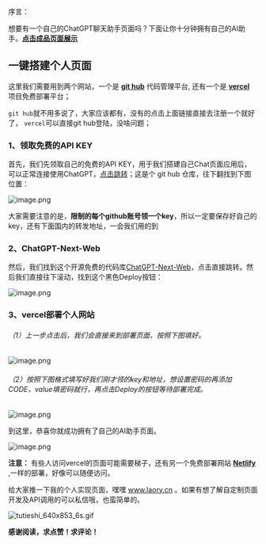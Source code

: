 序言：

想要有一个自己的ChatGPT聊天助手页面吗？下面让你十分钟拥有自己的AI助手。[**点击成品页面展示**](https://app.nextchat.dev/)

## 一键搭建个人页面

这里我们需要用到两个网站，一个是 [**git hub**](https://github.com/dashboard) 代码管理平台, 还有一个是 [**vercel**](https://vercel.com) 项目免费部署平台；

`git hub`就不用多说了，大家应该都有，没有的点击上面链接直接去注册一个就好了， `vercel`可以直接git hub登陆，没啥问题；

### 1、领取免费的API KEY

首先，我们先领取自己的免费的API KEY，用于我们搭建自己Chat页面应用后，可以正常连接使用ChatGPT，[点击跳转](https://github.com/chatanywhere/GPT_API_free)；这是个 git hub 仓库，往下翻找到下图位置：

![image.png](https://p3-juejin.byteimg.com/tos-cn-i-k3u1fbpfcp/0ac61e61b67a4b1c857bee8b597728e1~tplv-k3u1fbpfcp-jj-mark:0:0:0:0:q75.image#?w=933&h=397&s=64703&e=png&b=fffefe)

大家需要注意的是，**限制的每个github账号领一个key**，所以一定要保存好自己的key，还有下面国内的转发地址，一会我们用的到

### 2、ChatGPT-Next-Web

然后，我们找到这个开源免费的代码库[ChatGPT-Next-Web](https://github.com/ChatGPTNextWeb/ChatGPT-Next-Web)，点击直接跳转。然后我们直接往下滚动，找到这个黑色Deploy按钮：

![image.png](https://p3-juejin.byteimg.com/tos-cn-i-k3u1fbpfcp/10633444a7c448caa4ae26a32fafcb4d~tplv-k3u1fbpfcp-jj-mark:0:0:0:0:q75.image#?w=1081&h=870&s=89353&e=png&b=ffffff)

### 3、vercel部署个人网站

###### （1）上一步点击后，我们会直接来到部署页面，按照下图填好。

![image.png](https://p3-juejin.byteimg.com/tos-cn-i-k3u1fbpfcp/2ddf2b4a0a604b088c5ed2d21119a4d7~tplv-k3u1fbpfcp-jj-mark:0:0:0:0:q75.image#?w=1402&h=892&s=139567&e=png&b=fbfbfb)

###### （2）按照下图格式填写好我们刚才领的key和地址，想设置密码的再添加CODE，value填密码就行，再点击Deploy的按钮等待部署完成。

![image.png](https://p6-juejin.byteimg.com/tos-cn-i-k3u1fbpfcp/c6af13c2cae547b590ec269f07fbdb12~tplv-k3u1fbpfcp-jj-mark:0:0:0:0:q75.image#?w=929&h=173&s=20082&e=png&b=fdfdfd)

到这里，恭喜你就成功拥有了自己的AI助手页面。

![image.png](https://p6-juejin.byteimg.com/tos-cn-i-k3u1fbpfcp/776cdd2c556c4581897036d0c1d37cd5~tplv-k3u1fbpfcp-jj-mark:0:0:0:0:q75.image#?w=1227&h=470&s=78436&e=png&b=fcfcfc)

**注意：**
有些人访问vercel的页面可能需要梯子，还有另一个免费部署网站 [**Netlify**](https://app.netlify.com) ,一样的部署，好像可以随便访问。

给大家推一下我的个人实现页面，嘿嘿 www.laory.cn 。如果有想了解自定制页面开发及API调用的可以私信哦，也蛮简单的。

![tutieshi_640x853_6s.gif](https://p3-juejin.byteimg.com/tos-cn-i-k3u1fbpfcp/c062508a946540269a9e8513c4d2c8d6~tplv-k3u1fbpfcp-jj-mark:0:0:0:0:q75.image#?w=640&h=853&s=11529051&e=gif&f=60&b=0b548b)

**感谢阅读，求点赞！求评论！**